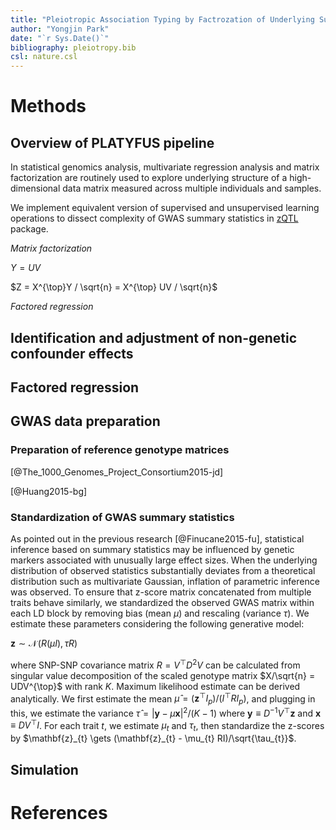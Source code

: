 ```yaml
---
title: "Pleiotropic Association Typing by Factrozation of Underlying Summary statsitics"
author: "Yongjin Park"
date: "`r Sys.Date()`"
bibliography: pleiotropy.bib
csl: nature.csl
---
```


# Methods

## Overview of PLATYFUS pipeline

In statistical genomics analysis, multivariate regression analysis and
matrix factorization are routinely used to explore underlying
structure of a high-dimensional data matrix measured across multiple
individuals and samples.

We implement equivalent version of supervised and unsupervised
learning operations to dissect complexity of GWAS summary statistics
in [zQTL](https://github.com/YPARK/zqtl) package.

_Matrix factorization_



$Y = UV$


$Z = X^{\top}Y / \sqrt{n} = X^{\top} UV / \sqrt{n}$


_Factored regression_


## Identification and adjustment of non-genetic confounder effects




## Factored regression


## GWAS data preparation

### Preparation of reference genotype matrices

[@The_1000_Genomes_Project_Consortium2015-jd]

[@Huang2015-bg]


### Standardization of GWAS summary statistics

As pointed out in the previous research [@Finucane2015-fu],
statistical inference based on summary statistics may be influenced by
genetic markers associated with unusually large effect sizes.  When
the underlying distribution of observed statistics substantially
deviates from a theoretical distribution such as multivariate
Gaussian, inflation of parametric inference was observed.  To ensure
that z-score matrix concatenated from multiple traits behave
similarly, we standardized the observed GWAS matrix within each LD
block by removing bias (mean $\mu$) and rescaling (variance $\tau$).
We estimate these parameters considering the following generative
model:

$\mathbf{z} \sim \mathcal{N}\!\left(R (\mu I), \tau R\right)$

where SNP-SNP covariance matrix $R = V^{\top} D^{2} V$ can be
calculated from singular value decomposition of the scaled genotype matrix
$X/\sqrt{n} = UDV^{\top}$ with rank $K$.  Maximum likelihood estimate
can be derived analytically.
We first estimate the mean $\hat{\mu}=(\mathbf{z}^{\top}I_{p}) / (I^{\top} R I_{p})$, and plugging in this, 
we estimate the variance $\hat{\tau} = |\mathbf{y} - \mu \mathbf{x}|^{2} /
(K - 1)$ where $\mathbf{y}\equiv D^{-1} V^{\top}\mathbf{z}$ and
$\mathbf{x} \equiv D V^{\top} I$.  For each trait $t$, we estimate 
$\mu_{t}$ and $\tau_{t}$, then standardize the z-scores by
$\mathbf{z}_{t} \gets (\mathbf{z}_{t} - \mu_{t} RI)/\sqrt{\tau_{t}}$.


## Simulation


# References
